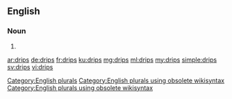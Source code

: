 ==English==

===Noun===
{{head|en}}

# {{plural of|drip}}

[[Category:English plurals]][[Category:English plurals using obsolete wikisyntax]][[Category:English plurals using obsolete wikisyntax]]

[[ar:drips]]
[[de:drips]]
[[fr:drips]]
[[ku:drips]]
[[mg:drips]]
[[ml:drips]]
[[my:drips]]
[[simple:drips]]
[[sv:drips]]
[[vi:drips]]